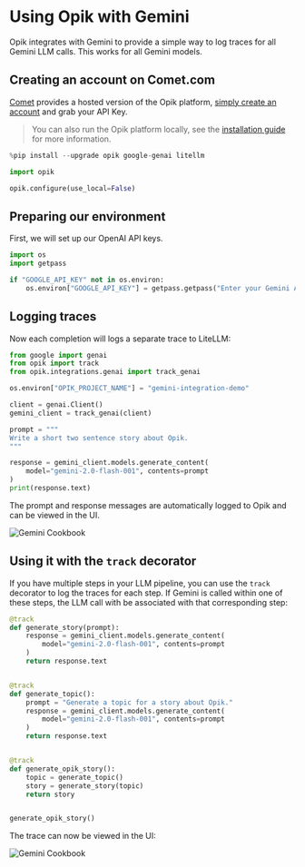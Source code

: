 # Using Opik with Gemini

Opik integrates with Gemini to provide a simple way to log traces for all Gemini LLM calls. This works for all Gemini models.

## Creating an account on Comet.com

[Comet](https://www.comet.com/site?from=llm&utm_source=opik&utm_medium=colab&utm_content=openai&utm_campaign=opik) provides a hosted version of the Opik platform, [simply create an account](https://www.comet.com/signup?from=llm&utm_source=opik&utm_medium=colab&utm_content=openai&utm_campaign=opik) and grab your API Key.

> You can also run the Opik platform locally, see the [installation guide](https://www.comet.com/docs/opik/self-host/overview/?from=llm&utm_source=opik&utm_medium=colab&utm_content=openai&utm_campaign=opik) for more information.


```python
%pip install --upgrade opik google-genai litellm
```


```python
import opik

opik.configure(use_local=False)
```

## Preparing our environment

First, we will set up our OpenAI API keys.


```python
import os
import getpass

if "GOOGLE_API_KEY" not in os.environ:
    os.environ["GOOGLE_API_KEY"] = getpass.getpass("Enter your Gemini API key: ")
```

## Logging traces

Now each completion will logs a separate trace to LiteLLM:


```python
from google import genai
from opik import track
from opik.integrations.genai import track_genai

os.environ["OPIK_PROJECT_NAME"] = "gemini-integration-demo"

client = genai.Client()
gemini_client = track_genai(client)

prompt = """
Write a short two sentence story about Opik.
"""

response = gemini_client.models.generate_content(
    model="gemini-2.0-flash-001", contents=prompt
)
print(response.text)
```

The prompt and response messages are automatically logged to Opik and can be viewed in the UI.

![Gemini Cookbook](https://raw.githubusercontent.com/comet-ml/opik/main/apps/opik-documentation/documentation/fern/img/cookbook/gemini_trace_cookbook.png)

## Using it with the `track` decorator

If you have multiple steps in your LLM pipeline, you can use the `track` decorator to log the traces for each step. If Gemini is called within one of these steps, the LLM call with be associated with that corresponding step:


```python
@track
def generate_story(prompt):
    response = gemini_client.models.generate_content(
        model="gemini-2.0-flash-001", contents=prompt
    )
    return response.text


@track
def generate_topic():
    prompt = "Generate a topic for a story about Opik."
    response = gemini_client.models.generate_content(
        model="gemini-2.0-flash-001", contents=prompt
    )
    return response.text


@track
def generate_opik_story():
    topic = generate_topic()
    story = generate_story(topic)
    return story


generate_opik_story()
```

The trace can now be viewed in the UI:

![Gemini Cookbook](https://raw.githubusercontent.com/comet-ml/opik/main/apps/opik-documentation/documentation/fern/img/cookbook/gemini_trace_decorator_cookbook.png)

